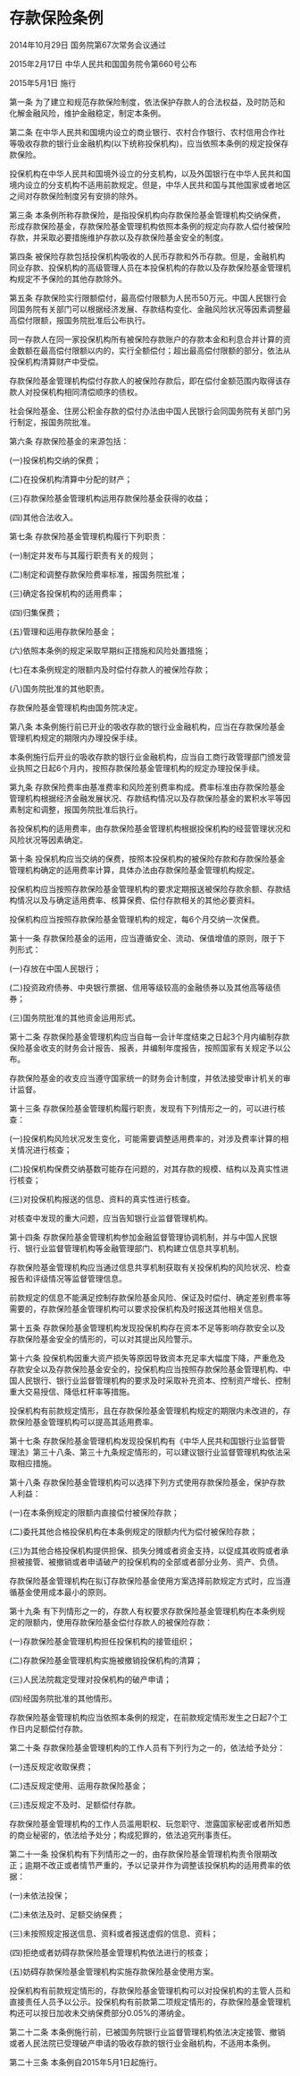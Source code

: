 # 存款保险条例

2014年10月29日 国务院第67次常务会议通过

2015年2月17日 中华人民共和国国务院令第660号公布

2015年5月1日 施行

  

第一条 为了建立和规范存款保险制度，依法保护存款人的合法权益，及时防范和化解金融风险，维护金融稳定，制定本条例。

第二条 在中华人民共和国境内设立的商业银行、农村合作银行、农村信用合作社等吸收存款的银行业金融机构(以下统称投保机构)，应当依照本条例的规定投保存款保险。

投保机构在中华人民共和国境外设立的分支机构，以及外国银行在中华人民共和国境内设立的分支机构不适用前款规定。但是，中华人民共和国与其他国家或者地区之间对存款保险制度另有安排的除外。

第三条 本条例所称存款保险，是指投保机构向存款保险基金管理机构交纳保费，形成存款保险基金，存款保险基金管理机构依照本条例的规定向存款人偿付被保险存款，并采取必要措施维护存款以及存款保险基金安全的制度。

第四条 被保险存款包括投保机构吸收的人民币存款和外币存款。但是，金融机构同业存款、投保机构的高级管理人员在本投保机构的存款以及存款保险基金管理机构规定不予保险的其他存款除外。

第五条 存款保险实行限额偿付，最高偿付限额为人民币50万元。中国人民银行会同国务院有关部门可以根据经济发展、存款结构变化、金融风险状况等因素调整最高偿付限额，报国务院批准后公布执行。

同一存款人在同一家投保机构所有被保险存款账户的存款本金和利息合并计算的资金数额在最高偿付限额以内的，实行全额偿付；超出最高偿付限额的部分，依法从投保机构清算财产中受偿。

存款保险基金管理机构偿付存款人的被保险存款后，即在偿付金额范围内取得该存款人对投保机构相同清偿顺序的债权。

社会保险基金、住房公积金存款的偿付办法由中国人民银行会同国务院有关部门另行制定，报国务院批准。

第六条 存款保险基金的来源包括：

(一)投保机构交纳的保费；

(二)在投保机构清算中分配的财产；

(三)存款保险基金管理机构运用存款保险基金获得的收益；

(四)其他合法收入。

第七条 存款保险基金管理机构履行下列职责：

(一)制定并发布与其履行职责有关的规则；

(二)制定和调整存款保险费率标准，报国务院批准；

(三)确定各投保机构的适用费率；

(四)归集保费；

(五)管理和运用存款保险基金；

(六)依照本条例的规定采取早期纠正措施和风险处置措施；

(七)在本条例规定的限额内及时偿付存款人的被保险存款；

(八)国务院批准的其他职责。

存款保险基金管理机构由国务院决定。

第八条 本条例施行前已开业的吸收存款的银行业金融机构，应当在存款保险基金管理机构规定的期限内办理投保手续。

本条例施行后开业的吸收存款的银行业金融机构，应当自工商行政管理部门颁发营业执照之日起6个月内，按照存款保险基金管理机构的规定办理投保手续。

第九条 存款保险费率由基准费率和风险差别费率构成。费率标准由存款保险基金管理机构根据经济金融发展状况、存款结构情况以及存款保险基金的累积水平等因素制定和调整，报国务院批准后执行。

各投保机构的适用费率，由存款保险基金管理机构根据投保机构的经营管理状况和风险状况等因素确定。

第十条 投保机构应当交纳的保费，按照本投保机构的被保险存款和存款保险基金管理机构确定的适用费率计算，具体办法由存款保险基金管理机构规定。

投保机构应当按照存款保险基金管理机构的要求定期报送被保险存款余额、存款结构情况以及与确定适用费率、核算保费、偿付存款相关的其他必要资料。

投保机构应当按照存款保险基金管理机构的规定，每6个月交纳一次保费。

第十一条 存款保险基金的运用，应当遵循安全、流动、保值增值的原则，限于下列形式：

(一)存放在中国人民银行；

(二)投资政府债券、中央银行票据、信用等级较高的金融债券以及其他高等级债券；

(三)国务院批准的其他资金运用形式。

第十二条 存款保险基金管理机构应当自每一会计年度结束之日起3个月内编制存款保险基金收支的财务会计报告、报表，并编制年度报告，按照国家有关规定予以公布。

存款保险基金的收支应当遵守国家统一的财务会计制度，并依法接受审计机关的审计监督。

第十三条 存款保险基金管理机构履行职责，发现有下列情形之一的，可以进行核查：

(一)投保机构风险状况发生变化，可能需要调整适用费率的，对涉及费率计算的相关情况进行核查；

(二)投保机构保费交纳基数可能存在问题的，对其存款的规模、结构以及真实性进行核查；

(三)对投保机构报送的信息、资料的真实性进行核查。

对核查中发现的重大问题，应当告知银行业监督管理机构。

第十四条 存款保险基金管理机构参加金融监督管理协调机制，并与中国人民银行、银行业监督管理机构等金融管理部门、机构建立信息共享机制。

存款保险基金管理机构应当通过信息共享机制获取有关投保机构的风险状况、检查报告和评级情况等监督管理信息。

前款规定的信息不能满足控制存款保险基金风险、保证及时偿付、确定差别费率等需要的，存款保险基金管理机构可以要求投保机构及时报送其他相关信息。

第十五条 存款保险基金管理机构发现投保机构存在资本不足等影响存款安全以及存款保险基金安全的情形的，可以对其提出风险警示。

第十六条 投保机构因重大资产损失等原因导致资本充足率大幅度下降，严重危及存款安全以及存款保险基金安全的，投保机构应当按照存款保险基金管理机构、中国人民银行、银行业监督管理机构的要求及时采取补充资本、控制资产增长、控制重大交易授信、降低杠杆率等措施。

投保机构有前款规定情形，且在存款保险基金管理机构规定的期限内未改进的，存款保险基金管理机构可以提高其适用费率。

第十七条 存款保险基金管理机构发现投保机构有《中华人民共和国银行业监督管理法》第三十八条、第三十九条规定情形的，可以建议银行业监督管理机构依法采取相应措施。

第十八条 存款保险基金管理机构可以选择下列方式使用存款保险基金，保护存款人利益：

(一)在本条例规定的限额内直接偿付被保险存款；

(二)委托其他合格投保机构在本条例规定的限额内代为偿付被保险存款；

(三)为其他合格投保机构提供担保、损失分摊或者资金支持，以促成其收购或者承担被接管、被撤销或者申请破产的投保机构的全部或者部分业务、资产、负债。

存款保险基金管理机构在拟订存款保险基金使用方案选择前款规定方式时，应当遵循基金使用成本最小的原则。

第十九条 有下列情形之一的，存款人有权要求存款保险基金管理机构在本条例规定的限额内，使用存款保险基金偿付存款人的被保险存款：

(一)存款保险基金管理机构担任投保机构的接管组织；

(二)存款保险基金管理机构实施被撤销投保机构的清算；

(三)人民法院裁定受理对投保机构的破产申请；

(四)经国务院批准的其他情形。

存款保险基金管理机构应当依照本条例的规定，在前款规定情形发生之日起7个工作日内足额偿付存款。

第二十条 存款保险基金管理机构的工作人员有下列行为之一的，依法给予处分：

(一)违反规定收取保费；

(二)违反规定使用、运用存款保险基金；

(三)违反规定不及时、足额偿付存款。

存款保险基金管理机构的工作人员滥用职权、玩忽职守、泄露国家秘密或者所知悉的商业秘密的，依法给予处分；构成犯罪的，依法追究刑事责任。

第二十一条 投保机构有下列情形之一的，由存款保险基金管理机构责令限期改正；逾期不改正或者情节严重的，予以记录并作为调整该投保机构的适用费率的依据：

(一)未依法投保；

(二)未依法及时、足额交纳保费；

(三)未按照规定报送信息、资料或者报送虚假的信息、资料；

(四)拒绝或者妨碍存款保险基金管理机构依法进行的核查；

(五)妨碍存款保险基金管理机构实施存款保险基金使用方案。

投保机构有前款规定情形的，存款保险基金管理机构可以对投保机构的主管人员和直接责任人员予以公示。投保机构有前款第二项规定情形的，存款保险基金管理机构还可以按日加收未交纳保费部分0.05%的滞纳金。

第二十二条 本条例施行前，已被国务院银行业监督管理机构依法决定接管、撤销或者人民法院已受理破产申请的吸收存款的银行业金融机构，不适用本条例。

第二十三条 本条例自2015年5月1日起施行。